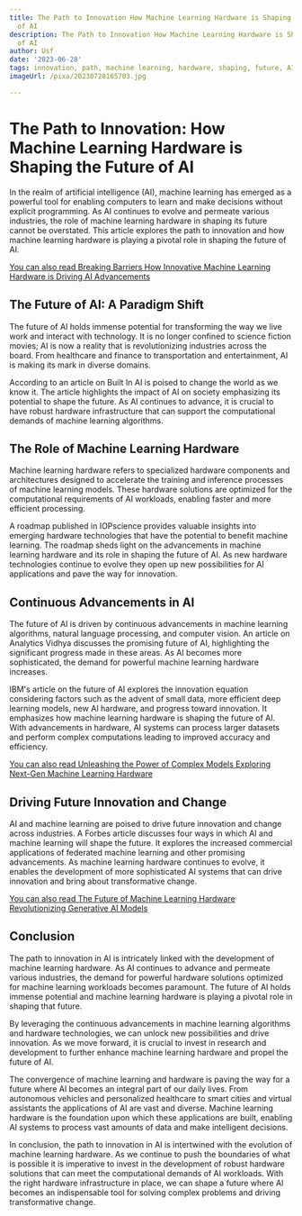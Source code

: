 ```yaml
---
title: The Path to Innovation How Machine Learning Hardware is Shaping the Future
  of AI
description: The Path to Innovation How Machine Learning Hardware is Shaping the Future
  of AI
author: Usf
date: '2023-06-28'
tags: innovation, path, machine learning, hardware, shaping, future, AI
imageUrl: /pixa/20230728165703.jpg

---
```

# The Path to Innovation: How Machine Learning Hardware is Shaping the Future of  AI

In the realm of artificial intelligence (AI), machine learning  has  emerged as a powerful tool for enabling computers to learn and  make decisions without explicit programming.  As  AI continues to evolve and permeate various industries, the role of machine learning hardware in shaping its future cannot  be overstated. This article  explores the path to innovation  and how  machine  learning hardware  is playing a pivotal role in  shaping the  future of AI.

[You can also read Breaking Barriers How Innovative Machine Learning  Hardware is  Driving AI Advancements](Breaking%20Barriers%20How%20Innovative%20Machine%20Learning%20Hardware%20is%20Driving%20AI%20Advancements)


## The Future of AI:  A Paradigm Shift

The future of AI holds immense potential for transforming the way we live work and interact with technology. It is no longer confined to science fiction movies; AI is now a  reality that is revolutionizing industries across the board. From  healthcare and finance  to transportation and entertainment,  AI is making its mark in diverse domains.

According to an article on Built  In AI is poised to change the  world as  we  know it. The article highlights the  impact of AI on society emphasizing its potential  to shape the future. As AI continues to advance, it is crucial to  have robust hardware infrastructure that can support the computational demands  of machine learning algorithms.

## The Role of Machine  Learning Hardware

Machine learning hardware refers to specialized hardware components and architectures designed to accelerate the training and inference  processes of machine learning models. These hardware solutions are optimized for the computational requirements of AI workloads, enabling faster and more efficient processing.

A roadmap published in  IOPscience provides valuable insights into emerging hardware technologies  that have the potential to benefit machine learning. The roadmap sheds light on the advancements in machine learning hardware and its role in shaping the future of AI. As new hardware technologies continue to evolve they  open up new possibilities for AI applications  and pave the way for innovation.

## Continuous Advancements in AI

The  future  of AI is driven by continuous advancements in machine learning algorithms, natural language processing, and computer vision. An article on Analytics Vidhya discusses the promising future of AI, highlighting the significant progress made in these areas. As AI  becomes more sophisticated, the demand for powerful machine learning  hardware increases.

IBM's article on the future of AI explores the innovation  equation considering factors such as  the advent of small data, more efficient deep learning models, new AI  hardware, and progress toward innovation. It  emphasizes how machine learning hardware is  shaping the future of AI. With advancements in hardware, AI systems can process larger datasets and perform complex computations leading to improved accuracy and efficiency.

[You  can also read Unleashing the Power  of Complex Models Exploring Next-Gen Machine Learning  Hardware](Unleashing%20the%20Power%20of%20Complex%20Models%20Exploring%20Next-Gen%20Machine%20Learning%20Hardware)


## Driving Future  Innovation and Change

AI and machine learning are poised to drive future innovation and change across industries. A  Forbes article discusses four ways in which AI and machine learning will shape the  future. It explores the increased commercial applications of federated machine  learning and other promising advancements. As machine learning  hardware continues to evolve, it enables the development  of more sophisticated AI systems that can drive innovation  and bring about transformative  change.

[You can also read The  Future of Machine Learning Hardware Revolutionizing Generative AI Models](The%20Future%20of%20Machine%20Learning%20Hardware%20Revolutionizing%20Generative%20AI%20Models)


##  Conclusion

The path to innovation in AI is intricately linked with the development of machine learning hardware. As AI continues to advance and  permeate  various industries, the demand for  powerful  hardware solutions optimized for machine learning workloads becomes paramount. The future of  AI holds immense potential and machine learning hardware  is playing a pivotal role in shaping that future.

By leveraging the continuous  advancements in machine learning algorithms and hardware technologies, we can unlock new possibilities and drive innovation. As we move forward, it is crucial to invest in  research and development to further enhance machine learning hardware and propel the future of AI.

The convergence of machine learning and hardware is paving the way for a  future where AI becomes an integral part of our daily lives. From autonomous  vehicles and personalized healthcare to smart cities and virtual assistants the applications of AI are vast and diverse. Machine learning hardware is the foundation  upon  which  these applications are built, enabling AI systems  to process vast amounts of data and make intelligent decisions.

In conclusion, the path to innovation in AI is intertwined with the evolution of  machine learning hardware. As we continue to push the boundaries of what is possible it is imperative to invest in the development of robust  hardware solutions that can meet the computational demands of AI workloads. With the  right  hardware infrastructure in place,  we can shape a future where AI becomes an indispensable tool for  solving complex problems and driving transformative  change.